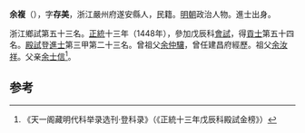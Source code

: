 '''余複'''（{{bd|1418年||？}}），字'''存美'''，浙江嚴州府遂安縣人，民籍。[[明朝|明朝]]政治人物。進士出身。

浙江鄉試第五十三名。[[正统_(年号)|正統]]十三年（1448年），參加戊辰科[[會試|會試]]，得[[貢士|貢士]]第五十四名。[[殿試|殿試]]登[[進士|進士]]第三甲第二十三名。曾祖父[[余仲驤|余仲驤]]，曾任建昌府經歷。祖父[[余汝祥|余汝祥]]。父亲[[余士信|余士信]]<ref>《天一阁藏明代科举录选刊·登科录》（《正統十三年戊辰科殿試金榜》）</ref>。

==参考==
{{reflist}}
{{明朝人物小作品}}
{{正統十三年戊辰科殿試金榜}}